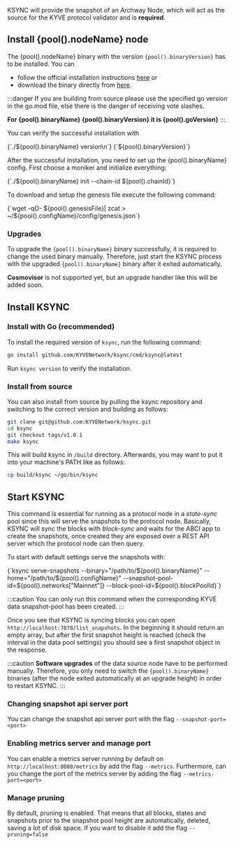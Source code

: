 
KSYNC will provide the snapshot of an Archway Node, which will act as the source for the KYVE protocol validator and is **required**.

## Install {pool().nodeName} node

The {pool().nodeName} binary with the version <code>{pool().binaryVersion}</code> has to be installed. You can

- follow the official installation instructions <a href={pool().installInstructions}>here</a> or
- download the binary directly from <a href={pool().binaryDownload}>here</a>.

:::danger
If you are building from source please use the specified go version in the go.mod file, else there is the danger of receiving vote slashes.

**For {pool().binaryName} {pool().binaryVersion} it is {pool().goVersion}**
:::

You can verify the successful installation with

<CodeBlock>
{`./${pool().binaryName} version\n`}
{`${pool().binaryVersion}`}
</CodeBlock>

After the successful installation, you need to set up the {pool().binaryName} config. First choose a moniker and initialize everything:

<CodeBlock language="bash">
{`./${pool().binaryName} init <your-moniker> --chain-id ${pool().chainId}`}
</CodeBlock>

To download and setup the genesis file execute the following command:

<CodeBlock language="bash">
{`wget -qO- ${pool().genesisFile}| zcat > ~/${pool().configName}/config/genesis.json`}
</CodeBlock>

### Upgrades

To upgrade the <code>{pool().binaryName}</code> binary successfully, it is required to change the used binary manually.
Therefore, just start the KSYNC process with the upgraded <code>{pool().binaryName}</code> binary after it exited automatically.

**Cosmovisor** is not supported yet, but an upgrade handler like this will be added soon.

## Install KSYNC

### Install with Go (recommended)

To install the required version of `ksync`, run the following command:

```bash
go install github.com/KYVENetwork/ksync/cmd/ksync@latest
```

Run `ksync version` to verify the installation.

### Install from source

You can also install from source by pulling the ksync repository and switching to the correct version and building
as follows:

```bash
git clone git@github.com:KYVENetwork/ksync.git
cd ksync
git checkout tags/v1.0.1
make ksync
```

This will build ksync in `/build` directory. Afterwards, you may want to put it into your machine's PATH like
as follows:

```bash
cp build/ksync ~/go/bin/ksync
```

## Start KSYNC

This command is essential for running as a protocol node in a _state-sync_ pool since this will serve the snapshots to the
protocol node. Basically, KSYNC will sync the blocks with _block-sync_ and waits for the ABCI app to create the snapshots,
once created they are exposed over a REST API server which the protocol node can then query.

To start with default settings serve the snapshots with:

<CodeBlock language="bash">
{`ksync serve-snapshots --binary="/path/to/${pool().binaryName}" --home="/path/to/${pool().configName}" --snapshot-pool-id=${pool().networks["Mainnet"]} --block-pool-id=${pool().blockPoolId}`}
</CodeBlock>

:::caution
You can only run this command when the corresponding KYVE data snapshot-pool has been created.
:::

Once you see that KSYNC is syncing blocks you can open `http://localhost:7878/list_snapshots`. In the beginning it should
return an empty array, but after the first snapshot height is reached (check the interval in the data pool settings) you
should see a first snapshot object in the response.

:::caution
**Software upgrades** of the data source node have to be performed manually. Therefore, you only need to switch the <code>{pool().binaryName}</code> binaries (after the node exited automatically at an upgrade height) in order to restart KSYNC.
:::

### Changing snapshot api server port

You can change the snapshot api server port with the flag `--snapshot-port=<port>`

### Enabling metrics server and manage port

You can enable a metrics server running by default on `http://localhost:8080/metrics` by add the flag `--metrics`.
Furthermore, can you change the port of the metrics server by adding the flag `--metrics-port=<port>`

### Manage pruning

By default, pruning is enabled. That means that all blocks, states and snapshots prior to the snapshot pool height
are automatically, deleted, saving a lot of disk space. If you want to disable it add the flag `--pruning=false`

